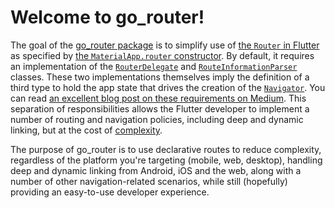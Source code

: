 # Welcome to go_router!

The goal of the [go_router package](https://pub.dev/packages/go_router) is to
simplify use of [the `Router` in
Flutter](https://api.flutter.dev/flutter/widgets/Router-class.html) as specified
by [the `MaterialApp.router`
constructor](https://api.flutter.dev/flutter/material/MaterialApp/MaterialApp.router.html).
By default, it requires an implementation of the
[`RouterDelegate`](https://api.flutter.dev/flutter/widgets/RouterDelegate-class.html)
and
[`RouteInformationParser`](https://api.flutter.dev/flutter/widgets/RouteInformationParser-class.html)
classes. These two implementations themselves imply the definition of a third
type to hold the app state that drives the creation of the
[`Navigator`](https://api.flutter.dev/flutter/widgets/Navigator-class.html). You
can read [an excellent blog post on these requirements on
Medium](https://medium.com/flutter/learning-flutters-new-navigation-and-routing-system-7c9068155ade).
This separation of responsibilities allows the Flutter developer to implement a
number of routing and navigation policies, including deep and dynamic linking,
but at the cost of
[complexity](https://www.reddit.com/r/FlutterDev/comments/koxx4w/why_navigator_20_sucks/).

The purpose of go_router is to use declarative routes to reduce complexity,
regardless of the platform you're targeting (mobile, web, desktop), handling
deep and dynamic linking from Android, iOS and the web, along with a number of
other navigation-related scenarios, while still (hopefully) providing an
easy-to-use developer experience.
